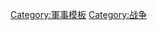 {{Catnav|頁面分類|人类社会|社会模板|軍事模板}}
{{Template category}}
{{Catmore|Template:Campaign}}

[[Category:軍事模板|Category:軍事模板]]
[[Category:战争|Category:战争]]